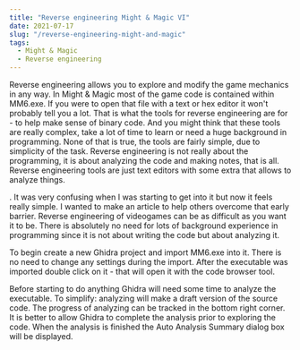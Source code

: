 ```yaml
---
title: "Reverse engineering Might & Magic VI"
date: 2021-07-17
slug: "/reverse-engineering-might-and-magic"
tags:
  - Might & Magic
  - Reverse engineering
---
```


Reverse engineering allows you to explore and modify the game mechanics in any way. In Might & Magic most of the game code is contained within MM6.exe. If you were to open that file with a text or hex editor it won't probably tell you a lot. That is what the tools for reverse engineering are for - to help make sense of binary code. And you might think that these tools are really complex, take a lot of time to learn or need a huge background in programming. None of that is true, the tools are fairly simple, due to simplicity of the task. Reverse engineering is not really about the programming, it is about analyzing the code and making notes, that is all. Reverse engineering tools are just text editors with some extra that allows to analyze things. 



. It was very confusing when I was starting to get into it but now it feels really simple. I wanted to make an article to help others overcome that early barrier. Reverse engineering of videogames can be as difficult as you want it to be. There is absolutely no need for lots of background experience in programming since it is not about writing the code but about analyzing it.

To begin create a new Ghidra project and import MM6.exe into it. There is no need to change any settings during the import. After the executable was imported double click on it - that will open it with the code browser tool.

Before starting to do anything Ghidra will need some time to analyze the executable. To simplify: analyzing will make a draft version of the source code. The progress of analyzing can be tracked in the bottom right corner. It is better to allow Ghidra to complete the analysis prior to exploring the code. When the analysis is finished the Auto Analysis Summary dialog box will be displayed.




